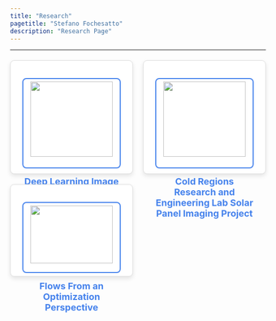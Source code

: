 ```yaml
---
title: "Research"
pagetitle: "Stefano Fochesatto"
description: "Research Page"
---
```

<link rel="stylesheet" href="styles.css" type="text/css">
<link rel="stylesheet" href="academicicons/css/academicons.min.css"/>

<style>
.card-container {
    display: flex;
    flex-wrap: wrap;
    justify-content: space-between;
    margin-top: 20px;
}

.card {
    background: #ffffff;
    border: 1px solid #ddd;
    border-radius: 8px;
    box-shadow: 0 4px 8px rgba(0, 0, 0, 0.1);
    padding: 20px;
    width: 48%;
    box-sizing: border-box;
    text-align: center;
    transition: transform 0.3s;
    margin-bottom: 20px; /* Adds space between rows */
}

.card:hover {
    transform: translateY(-5px);
}

.card img {
    width: 90%;
    border: 2px solid #4582ec;
    border-radius: 8px;
    margin-bottom: 15px;
    display: block;
    margin-left: auto;
    margin-right: auto;
}

.card a {
    text-decoration: none;
    color: #4582ec;
    font-weight: bold;
    font-size: 18px;
    display: block;
    margin-top: 10px;
}

.card a:hover {
    text-decoration: underline;
}

@media (max-width: 768px) {
    .card {
        width: 100%;
    }
}
</style>

---

<div class="card-container">
<div class="card">
  <img src="images/PreProcessingPipeline.png" style="width:90%; border: 2px solid #4582ec; border-radius: 8px; padding: 5px; margin: 0 auto 15px; display: block;">
  <a href="PlantResearch.html">Deep Learning Image Clustering to Aid Species Delimitation Within the Vitis Arizonica Complex</a>
</div>
<div class="card">
  <img src="CRRELReportImages/OurModel.jpg" style="width:90%; border: 2px solid #4582ec; border-radius: 8px; padding: 5px; margin: 0 auto 15px; display: block;">
    <a href="SolarResearch.html">Cold Regions Research and Engineering Lab Solar Panel Imaging Project</a>
</div>

<div class="card">
  <img src="FlowsProjectImages/step2.png" style="width:90%; border: 2px solid #4582ec; border-radius: 8px; padding: 5px; margin: 0 auto 15px; display: block;">
  <a href="FlowsOptim.html">Flows From an Optimization Perspective</a>
</div>
</div>




